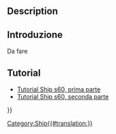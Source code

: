 <languages/>
{{UnfinishedDocu}}

{{Docnav
|[[Ship_Capacity|Tank capacity curve]]
|[[Ship_GZ|GZ curve computation]]
|[[Ship_Workbench|Ship]]
|IconL=Ship_Capacity.svg
|IconR=Ship_GZ.svg
|IconC=Workbench_Ship.svg
}}

<div class="mw-translate-fuzzy">
{{GuiCommand/it|Name=Ship Loading|Name/it=Carico|MenuLocation=Weights → Crea una nuova condizione di carico||Workbenches=[[Ship Workbench/it|Ship]]|Shortcut=|SeeAlso=}}
</div>

== Description == 

<div class="mw-translate-fuzzy">
== Introduzione ==
Da fare
</div>

<span id="Tutorials"></span>
==Tutorial==

<div class="mw-translate-fuzzy">
* [[FreeCAD-Ship s60 tutorial/it|Tutorial Ship s60, prima parte ]]
* [[FreeCAD-Ship s60 tutorial (II)/it|Tutorial Ship s60, seconda parte]]
</div> 


{{Docnav
|[[Ship_Capacity|Tank capacity curve]]
|[[Ship_GZ|GZ curve computation]]
|[[Ship_Workbench|Ship]]
|IconL=Ship_Capacity.svg
|IconR=Ship_GZ.svg
|IconC=Workbench_Ship.svg
}}

{{Userdocnavi{{#translation:}}}}
[[Category:Ship{{#translation:}}]]